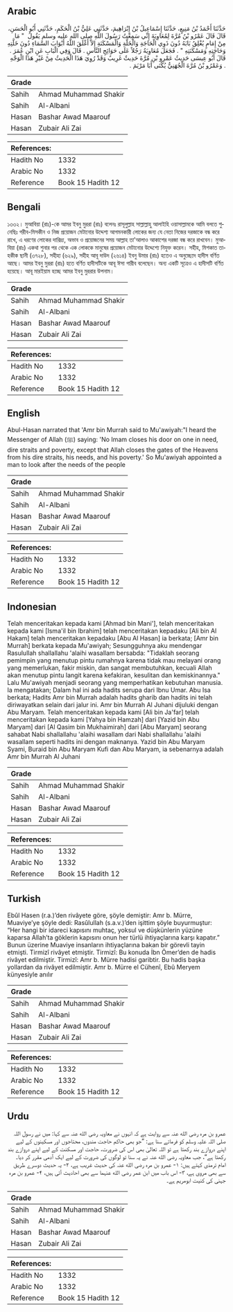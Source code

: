 ## Arabic


<div dir="rtl" lang="ar" style={{fontSize:'larger',backgroundColor:'#f8f9fa',padding:20}}>
حَدَّثَنَا أَحْمَدُ بْنُ مَنِيعٍ، حَدَّثَنَا إِسْمَاعِيلُ بْنُ إِبْرَاهِيمَ، حَدَّثَنِي عَلِيُّ بْنُ الْحَكَمِ، حَدَّثَنِي أَبُو الْحَسَنِ، قَالَ قَالَ عَمْرُو بْنُ مُرَّةَ لِمُعَاوِيَةَ إِنِّي سَمِعْتُ رَسُولَ اللَّهِ صلى الله عليه وسلم يَقُولُ ‏ "‏ مَا مِنْ إِمَامٍ يُغْلِقُ بَابَهُ دُونَ ذَوِي الْحَاجَةِ وَالْخَلَّةِ وَالْمَسْكَنَةِ إِلاَّ أَغْلَقَ اللَّهُ أَبْوَابَ السَّمَاءِ دُونَ خَلَّتِهِ وَحَاجَتِهِ وَمَسْكَنَتِهِ ‏"‏ ‏.‏ فَجَعَلَ مُعَاوِيَةُ رَجُلاً عَلَى حَوَائِجِ النَّاسِ ‏.‏ قَالَ وَفِي الْبَابِ عَنِ ابْنِ عُمَرَ ‏.‏ قَالَ أَبُو عِيسَى حَدِيثُ عَمْرِو بْنِ مُرَّةَ حَدِيثٌ غَرِيبٌ وَقَدْ رُوِيَ هَذَا الْحَدِيثُ مِنْ غَيْرِ هَذَا الْوَجْهِ ‏.‏ وَعَمْرُو بْنُ مُرَّةَ الْجُهَنِيُّ يُكْنَى أَبَا مَرْيَمَ ‏.‏
</div>
<div style={{backgroundColor:'#f8f9fa',padding:20, marginBottom: 10}}><table> <thead> <tr> <th>Grade</th> <th></th> </tr> </thead> <tbody> <tr><td>Sahih</td><td>Ahmad Muhammad Shakir</td></tr><tr><td>Sahih</td><td>Al-Albani</td></tr><tr><td>Hasan</td><td>Bashar Awad Maarouf</td></tr><tr><td>Hasan</td><td>Zubair Ali Zai</td></tr></tbody></table><table> <thead> <tr> <th>References:</th> <th></th> </tr> </thead> <tbody><tr><td>Hadith No</td><td>1332</td></tr><tr><td>Arabic No</td><td>1332</td></tr><tr><td>Reference</td><td>Book 15 Hadith 12</td></tr></tbody></table></div>

## Bengali


<div dir="ltr" lang="bn" style={{fontSize:'larger',backgroundColor:'#f8f9fa',padding:20}}>
১৩৩২। মুআবিয়া (রাঃ)-কে আমর ইবনু মুররা (রাঃ) বলেনঃ রাসূলুল্লাহ সাল্লাল্লাহু আলাইহি ওয়াসাল্লামকে আমি বলতে শুনেছিঃ গরীব-মিসকীন ও নিজ প্রয়োজন মেটানোর উদ্দেশ্য আগমনকারী লোকের জন্য যে নেতা নিজের দরজাকে বন্ধ করে রাখে, এ ধরণের লোকের দারিদ্র্য, অভাব ও প্রয়োজনের সময় আল্লাহ তা'আলাও আকাশের দরজা বন্ধ করে রাখবেন। মুআবিয়া (রাঃ) একথা শুনার পর থেকে এক লোককে মানুষের প্রয়োজন মেটানোর উদ্দেশ্যে নিযুক্ত করেন। সহীহ, মিশকাত তাহকীক ছানী (৩৭২৮), সহীহা (৬২৯), সহীহ আবূ দাউদ (২৬১৪) ইবনু উমার (রাঃ) হতেও এ অনুচ্ছেদে হাদীস বর্ণিত আছে। আমর ইবনু মুররা (রাঃ) হতে বর্ণিত হাদীসটিকে আবূ ঈসা গারীব বলেছেন। অন্য একটি সূত্রেও এ হাদীসটি বর্ণিত হয়েছে। আবূ মারইয়াম হচ্ছে আমর ইবনু মুররার উপনাম।
</div>
<div style={{backgroundColor:'#f8f9fa',padding:20, marginBottom: 10}}><table> <thead> <tr> <th>Grade</th> <th></th> </tr> </thead> <tbody> <tr><td>Sahih</td><td>Ahmad Muhammad Shakir</td></tr><tr><td>Sahih</td><td>Al-Albani</td></tr><tr><td>Hasan</td><td>Bashar Awad Maarouf</td></tr><tr><td>Hasan</td><td>Zubair Ali Zai</td></tr></tbody></table><table> <thead> <tr> <th>References:</th> <th></th> </tr> </thead> <tbody><tr><td>Hadith No</td><td>1332</td></tr><tr><td>Arabic No</td><td>1332</td></tr><tr><td>Reference</td><td>Book 15 Hadith 12</td></tr></tbody></table></div>

## English


<div dir="ltr" lang="en" style={{fontSize:'larger',backgroundColor:'#f8f9fa',padding:20}}>
Abul-Hasan narrated that 'Amr bin Murrah said to Mu'awiyah:"I heard the Messenger of Allah (ﷺ) saying: 'No Imam closes his door on one in need, dire straits and poverty, except that Allah closes the gates of the Heavens from his dire straits, his needs, and his poverty.' So Mu'awiyah appointed a man to look after the needs of the people
</div>
<div style={{backgroundColor:'#f8f9fa',padding:20, marginBottom: 10}}><table> <thead> <tr> <th>Grade</th> <th></th> </tr> </thead> <tbody> <tr><td>Sahih</td><td>Ahmad Muhammad Shakir</td></tr><tr><td>Sahih</td><td>Al-Albani</td></tr><tr><td>Hasan</td><td>Bashar Awad Maarouf</td></tr><tr><td>Hasan</td><td>Zubair Ali Zai</td></tr></tbody></table><table> <thead> <tr> <th>References:</th> <th></th> </tr> </thead> <tbody><tr><td>Hadith No</td><td>1332</td></tr><tr><td>Arabic No</td><td>1332</td></tr><tr><td>Reference</td><td>Book 15 Hadith 12</td></tr></tbody></table></div>

## Indonesian


<div dir="ltr" lang="id" style={{fontSize:'larger',backgroundColor:'#f8f9fa',padding:20}}>
Telah menceritakan kepada kami [Ahmad bin Mani'], telah menceritakan kepada kami [Isma'il bin Ibrahim] telah menceritakan kepadaku [Ali bin Al Hakam] telah menceritakan kepadaku [Abu Al Hasan] ia berkata; [Amr bin Murrah] berkata kepada Mu'awiyah; Sesungguhnya aku mendengar Rasulullah shallallahu 'alaihi wasallam bersabda: "Tidaklah seorang pemimpin yang menutup pintu rumahnya karena tidak mau melayani orang yang memerlukan, fakir miskin, dan sangat membutuhkan, kecuali Allah akan menutup pintu langit karena kefakiran, kesulitan dan kemiskinannya." Lalu Mu'awiyah menjadi seorang yang memperhatikan kebutuhan manusia. Ia mengatakan; Dalam hal ini ada hadits serupa dari Ibnu Umar. Abu Isa berkata; Hadits Amr bin Murrah adalah hadits gharib dan hadits ini telah diriwayatkan selain dari jalur ini. Amr bin Murrah Al Juhani dijuluki dengan Abu Maryam. Telah menceritakan kepada kami [Ali bin Ja'far] telah menceritakan kepada kami [Yahya bin Hamzah] dari [Yazid bin Abu Maryam] dari [Al Qasim bin Mukhaimirah] dari [Abu Maryam] seorang sahabat Nabi shallallahu 'alaihi wasallam dari Nabi shallallahu 'alaihi wasallam seperti hadits ini dengan maknanya. Yazid bin Abu Maryam Syami, Buraid bin Abu Maryam Kufi dan Abu Maryam, ia sebenarnya adalah Amr bin Murrah Al Juhani
</div>
<div style={{backgroundColor:'#f8f9fa',padding:20, marginBottom: 10}}><table> <thead> <tr> <th>Grade</th> <th></th> </tr> </thead> <tbody> <tr><td>Sahih</td><td>Ahmad Muhammad Shakir</td></tr><tr><td>Sahih</td><td>Al-Albani</td></tr><tr><td>Hasan</td><td>Bashar Awad Maarouf</td></tr><tr><td>Hasan</td><td>Zubair Ali Zai</td></tr></tbody></table><table> <thead> <tr> <th>References:</th> <th></th> </tr> </thead> <tbody><tr><td>Hadith No</td><td>1332</td></tr><tr><td>Arabic No</td><td>1332</td></tr><tr><td>Reference</td><td>Book 15 Hadith 12</td></tr></tbody></table></div>

## Turkish


<div dir="ltr" lang="tr" style={{fontSize:'larger',backgroundColor:'#f8f9fa',padding:20}}>
Ebûl Hasen (r.a.)’den rivâyete göre, şöyle demiştir: Amr b. Mürre, Muaviye’ye şöyle dedi: Rasûlullah (s.a.v.)’den işittim şöyle buyurmuştur: “Her hangi bir idareci kapısını muhtaç, yoksul ve düşkünlerin yüzüne kaparsa Allah’ta göklerin kapısını onun her türlü ihtiyaçlarına karşı kapatır.” Bunun üzerine Muaviye insanların ihtiyaçlarına bakan bir görevli tayin etmişti. Tirmizî rivâyet etmiştir. Tirmizî: Bu konuda İbn Ömer’den de hadis rivâyet edilmiştir. Tirmizî: Amr b. Mürre hadisi garibtir. Bu hadis başka yollardan da rivâyet edilmiştir. Amr b. Mürre el Cühenî, Ebû Meryem künyesiyle anılır
</div>
<div style={{backgroundColor:'#f8f9fa',padding:20, marginBottom: 10}}><table> <thead> <tr> <th>Grade</th> <th></th> </tr> </thead> <tbody> <tr><td>Sahih</td><td>Ahmad Muhammad Shakir</td></tr><tr><td>Sahih</td><td>Al-Albani</td></tr><tr><td>Hasan</td><td>Bashar Awad Maarouf</td></tr><tr><td>Hasan</td><td>Zubair Ali Zai</td></tr></tbody></table><table> <thead> <tr> <th>References:</th> <th></th> </tr> </thead> <tbody><tr><td>Hadith No</td><td>1332</td></tr><tr><td>Arabic No</td><td>1332</td></tr><tr><td>Reference</td><td>Book 15 Hadith 12</td></tr></tbody></table></div>

## Urdu


<div dir="rtl" lang="ur" style={{fontSize:'larger',backgroundColor:'#f8f9fa',padding:20}}>
عمرو بن مرہ رضی الله عنہ سے روایت ہے کہ انہوں نے معاویہ رضی الله عنہ سے کہا: میں نے رسول اللہ صلی اللہ علیہ وسلم کو فرماتے سنا ہے: ”جو بھی حاکم حاجت مندوں، محتاجوں اور مسکینوں کے لیے اپنے دروازے بند رکھتا ہے تو اللہ تعالیٰ بھی اس کی ضرورت، حاجت اور مسکنت کے لیے اپنے دروازے بند رکھتا ہے“، جب معاویہ رضی الله عنہ نے یہ سنا تو لوگوں کی ضرورت کے لیے ایک آدمی مقرر کر دیا۔ امام ترمذی کہتے ہیں: ۱- عمرو بن مرہ رضی الله عنہ کی حدیث غریب ہے، ۲- یہ حدیث دوسرے طریق سے بھی مروی ہے، ۳- اس باب میں ابن عمر رضی الله عنہما سے بھی احادیث آئی ہیں، ۴- عمرو بن مرہ جہنی کی کنیت ابومریم ہے۔
</div>
<div style={{backgroundColor:'#f8f9fa',padding:20, marginBottom: 10}}><table> <thead> <tr> <th>Grade</th> <th></th> </tr> </thead> <tbody> <tr><td>Sahih</td><td>Ahmad Muhammad Shakir</td></tr><tr><td>Sahih</td><td>Al-Albani</td></tr><tr><td>Hasan</td><td>Bashar Awad Maarouf</td></tr><tr><td>Hasan</td><td>Zubair Ali Zai</td></tr></tbody></table><table> <thead> <tr> <th>References:</th> <th></th> </tr> </thead> <tbody><tr><td>Hadith No</td><td>1332</td></tr><tr><td>Arabic No</td><td>1332</td></tr><tr><td>Reference</td><td>Book 15 Hadith 12</td></tr></tbody></table></div>